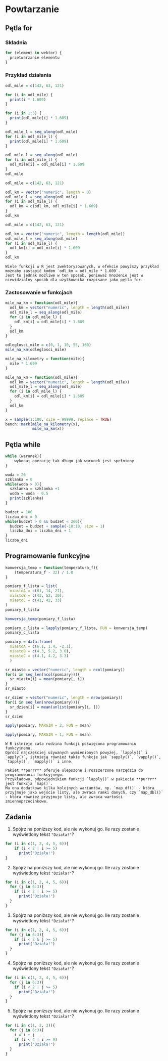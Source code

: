 # Powtarzanie {#petle}

<!-- intro -->
<!-- https://recology.info/2019/03/control-flow-exceptions/ -->

## Pętla for

### Składnia

<!-- https://rpubs.com/daspringate/vectorisation -->

```r
for (element in wektor) {
  przetwarzanie elementu
}
```

### Przykład działania

<!-- mila lądowa = 1,609 km -->

```r
odl_mile = c(142, 63, 121)
```

```r
for (i in odl_mile) {
  print(i * 1.609)
}
```

<!-- i block -->

```r
for (i in 1:3) {
  print(odl_mile[i] * 1.609)
}
```

<!-- block -->
<!-- uzywaj seq_along(old_mile) zamiast 1:length(old_mile), bo -->
<!-- 1:lenght(0) -->

```r
odl_mile_l = seq_along(odl_mile)
for (i in odl_mile_l) {
  print(odl_mile[i] * 1.609)
}
```

```r
odl_mile_l = seq_along(odl_mile)
for (i in odl_mile_l) {
  odl_mile[i] = odl_mile[i] * 1.609
}
odl_mile
```

```r
odl_mile = c(142, 63, 121)
```

```r
odl_km = vector("numeric", length = 0)
odl_mile_l = seq_along(odl_mile)
for (i in odl_mile_l) {
  odl_km = c(odl_km, odl_mile[i] * 1.609)
}
odl_km
```

```r
odl_mile = c(142, 63, 121)
```

```r
odl_km = vector("numeric", length = length(odl_mile))
odl_mile_l = seq_along(odl_mile)
for (i in odl_mile_l) {
  odl_km[i] = odl_mile[i] * 1.609
}
odl_km
```

```block2
Wiele funkcji w R jest zwektoryzowanych, w efekcie powyższy przykład możnaby zastąpić kodem `odl_km = odl_mile * 1.609`. 
Jest to jednak możliwe w ten sposób, ponieważ mnożenie jest w niewidzialny sposób dla użytkownika rozpisane jako pętla for.
```

### Zastosowanie w funkcjach

```r
mile_na_km = function(odl_mile){
  odl_km = vector("numeric", length = length(odl_mile))
  odl_mile_l = seq_along(odl_mile)
  for (i in odl_mile_l) {
    odl_km[i] = odl_mile[i] * 1.609
  }
  odl_km
}
```

```r
odleglosci_mile = c(0, 1, 10, 55, 160)
mile_na_km(odleglosci_mile)
```

```r
mile_na_kilometry = function(mile){
  mile * 1.609
}

mile_na_km = function(odl_mile){
  odl_km = vector("numeric", length = length(odl_mile))
  odl_mile_l = seq_along(odl_mile)
  for (i in odl_mile_l) {
    odl_km[i] = odl_mile[i] * 1.609
  }
  odl_km
}

x = sample(1:100, size = 99999, replace = TRUE)
bench::mark(mile_na_kilometry(x),
            mile_na_km(x))
```

## Pętla while



<!--     pętla for stosowana w sytuacji, gdy ilość wykonań kodu jest znana przed rozpoczęciem działania pętli -->
<!--     pętle while i repeat są stosowana gdy ilość wykonań nie jest znana przed zakończeniem działania pętli -->
<!-- są one bardziej elastyczne, ale też rzadziej używane -->

<!-- https://rstudio-education.github.io/hopr/loops.html#while-loops -->

<!-- `next`, `break` -
https://adv-r.hadley.nz/control-flow.html#loops -->
<!-- `while`, `repeat` -->

<!-- block - R nie ma do {action} while (condition) -->

```r
while (warunek){
    wykonuj operację tak długo jak warunek jest spełniony
}
```

```r
woda = 20
szklanka = 0
while(woda > 0){
  szklanka = szklanka +1
  woda = woda - 0.5
  print(szklanka)
}
```

```r
budzet = 100
liczba_dni = 0
while(budzet > 0 && budzet < 200){
  budzet = budzet + sample(-10:10, size = 1)
  liczba_dni = liczba_dni + 1
}
liczba_dni
```

## Programowanie funkcyjne

```r
konwersja_temp = function(temperatura_f){
    (temperatura_f - 32) / 1.8
}
```

```r
pomiary_f_lista = list(
  miastoA = c(61, 14, 21),
  miastoB = c(43, 52, 30),
  miastoC = c(41, 42, 33)
)
pomiary_f_lista
```

```r
konwersja_temp(pomiary_f_lista)
```

```r
pomiary_c_lista = lapply(pomiary_f_lista, FUN = konwersja_temp)
pomiary_c_lista
```

<!-- lapply -->
<!-- \@ref(dzialania-na-wektorach) -->
<!-- wektoryzacja-->
<!-- http://www.noamross.net/blog/2014/4/16/vectorization-in-r--why.html -->
<!-- http://alyssafrazee.com/2014/01/29/vectorization.html -->
<!-- *apply -->

```r
pomiary = data.frame(
  miastoA = c(6.1, 1.4, -2.1),
  miastoB = c(4.3, 5.2, 3.0),
  miastoC = c(4.1, 4.2, 3.3)
  )
```

```r
sr_miasto = vector("numeric", length = ncol(pomiary))
for(i in seq_len(ncol(pomiary))){
  sr_miasto[i] = mean(pomiary[, i])
}
sr_miasto
```

```r
sr_dzien = vector("numeric", length = nrow(pomiary))
for(i in seq_len(nrow(pomiary))){
  sr_dzien[i] = mean(unlist(pomiary[i, ]))
}
sr_dzien
```

```r
apply(pomiary, MARGIN = 2, FUN = mean)
```

```r
apply(pomiary, MARGIN = 1, FUN = mean)
```

```block2
W R istnieje cała rodzina funkcji poświęcona programowaniu funkcyjnemu.
Oprócz najczęściej używanych wymienionych powyżej, `lapply()` i `apply()`, istnieją również takie funkcje jak `sapply()`, `vapply()`, `tapply()`, `mapply()` i inne.
```

```block2
Pakiet **purrr** oferuje ulepszone i rozszerzone narzędzia do programowania funkcyjnego.
Przykładowo, odpowiednikiem funkcji `lapply()` w pakiecie **purrr** jest funkcja `map()`.
Ma ona dodatkowo kilka kolejnych wariantów, np. `map_df()` - która przyjmuje jako wejście listy, ale zwraca ramki danych, czy `map_dbl()` - która również przyjmuje listy, ale zwraca wartości zmiennoprzecinkowe.
```

## Zadania

<!-- peer instruction - https://journals.plos.org/ploscompbiol/article/file?id=10.1371/journal.pcbi.1006023&type=printable -->

1) Spójrz na poniższy kod, ale nie wykonuj go.
Ile razy zostanie wyświetlony tekst `"Działa!"`?

```r
for (i in c(1, 2, 4, 5, 6)){
    if (i < 2 | i >= 5)
      print("Działa!")
}
```

2) Spójrz na poniższy kod, ale nie wykonuj go.
Ile razy zostanie wyświetlony tekst `"Działa!"`?

```r
for (i in c(1, 2, 4, 5, 6)){
  for (j in 6:3){
    if (i < 2 | i >= 5)
      print("Działa!")
  }
}
```

3) Spójrz na poniższy kod, ale nie wykonuj go.
Ile razy zostanie wyświetlony tekst `"Działa!"`?

```r
for (i in c(1, 2, 4, 5, 6)){
  for (j in 6:3){
    if (i < 2 & j >= 5)
      print("Działa!")
  }
}
```

4) Spójrz na poniższy kod, ale nie wykonuj go.
Ile razy zostanie wyświetlony tekst `"Działa!"`?

```r
for (i in c(1, 2, 4, 5, 6)){
  for (j in 6:3){
    if (i < 2 | j >= 5)
      print("Działa!")
  }
}
```

5) Spójrz na poniższy kod, ale nie wykonuj go.
Ile razy zostanie wyświetlony tekst `"Działa!"`?

```r
for (i in c(1, 2, 3)){
  for (j in 6:3){
    i = i + j
    if (i < 4 | i >= 9)
      print("Działa!")
  }
}
```

<!-- stworz for 1 -->
<!-- stworz for 2 -->
<!-- stworz while 1 -->
<!-- lapply 1 -->
<!-- lapply 2 -->
<!-- apply 1 -->
